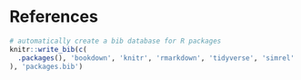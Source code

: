 <!-- `r if (knitr:::is_html_output()) '# References {-}'` -->
# References {-}

```r
# automatically create a bib database for R packages
knitr::write_bib(c(
  .packages(), 'bookdown', 'knitr', 'rmarkdown', 'tidyverse', 'simrel'
), 'packages.bib')
```

<div id="refs"></div>

